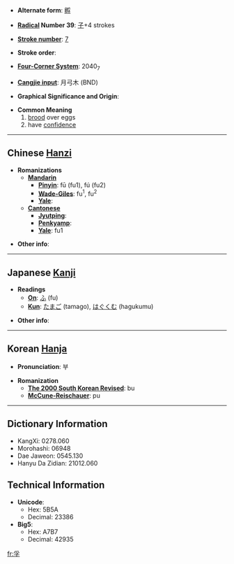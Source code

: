 * '''Alternate form''': [[孵]]

* '''[[Wiktionary:Chinese radical index| Radical]] Number 39''': [[Wiktionary:Chinese radical index 子|子]]+4 strokes

* '''[[Wiktionary:Chinese total strokes index|Stroke number]]''': [[Wiktionary:Chinese total strokes index 7|7]]

* '''Stroke order''': 

* '''[[Wiktionary:Chinese four corner index|Four-Corner System]]''': 2040<sub>7</sub>

* '''[[Wiktionary:Chinese Cangjie index|Cangjie input]]''': 月弓木 (BND)

* '''Graphical Significance and Origin''': 

* '''Common Meaning'''
*#[[brood]] over eggs
*# have [[confidence]]


----

== Chinese [[Hanzi]] ==

* '''Romanizations'''
** '''[[Mandarin]]'''
*** '''[[Pinyin]]''': fū (fu1), fú (fu2)
*** '''[[Wade-Giles]]''': fu<sup>1</sup>, fu<sup>2</sup>
*** '''[[Yale]]''': 
** '''[[Cantonese]]'''
*** '''[[Jyutping]]''':
*** '''[[Penkyamp]]''': 
*** '''[[Yale]]''': fu1

* '''Other info''': 

----

== Japanese [[Kanji]] ==

* '''Readings'''
** '''[[On]]''': [[ふ]] (fu)
** '''[[Kun]]''': [[たまご]] (tamago), [[はぐくむ]] (hagukumu)

* '''Other info''':  

----

== Korean [[Hanja]] ==

* '''Pronunciation''': 부

* '''Romanization'''
** '''[[The 2000 South Korean Revised Romanization|The 2000 South Korean Revised]]''': bu
** '''[[McCune-Reischauer]]''': pu

----

== Dictionary Information ==

* KangXi: 0278.060
* Morohashi: 06948
* Dae Jaweon: 0545.130
* Hanyu Da Zidian: 21012.060

== Technical Information ==

* '''Unicode''':
** Hex: 5B5A
** Decimal: 23386
* '''Big5''':
** Hex: A7B7
** Decimal: 42935

[[fr:孚]]
